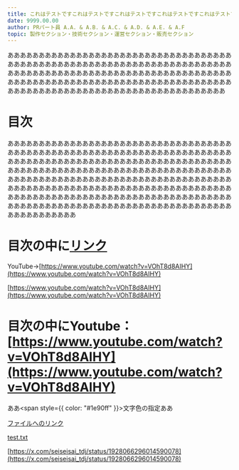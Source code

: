 ```yaml
---
title: これはテストですこれはテストですこれはテストですこれはテストですこれはテストですこれはテストですこれはテストですこれはテストです
date: 9999.00.00
author: PRパート員 A.A. & A.B. & A.C. & A.D. & A.E. & A.F
topic: 製作セクション・技術セクション・運営セクション・販売セクション
---
```


あああああああああああああああああああああああああああああああああああああああああああああああああああああああああああああああああああああああああああああああああああああああああああああああああああああああああああああああああああああああああああああああああああああああああああああああああああああああああああああああああああああああああああああああああああ

# 目次

あああああああああああああああああああああああああああああああああああああああああああああああああああああああああああああああああああああああああああああああああああああああああああああああああああああああああああああああああああああああああああああああああああああああああああああああああああああああああああああああああああああああああああああああああああああああああああああああああああああああああああああああああああああああああああああああああああああああああああああああああああああああああああああああああああああああああああああああああああああああああああああああああああああああああああ

# 目次の中に[リンク](https://example.com/)

YouTube->[https://www.youtube.com/watch?v=VOhT8d8AIHY](https://www.youtube.com/watch?v=VOhT8d8AIHY)

[https://www.youtube.com/watch?v=VOhT8d8AIHY](https://www.youtube.com/watch?v=VOhT8d8AIHY)

# 目次の中にYoutube：[https://www.youtube.com/watch?v=VOhT8d8AIHY](https://www.youtube.com/watch?v=VOhT8d8AIHY)

ああ<span style={{ color: "#1e90ff" }}>文字色の指定</span>ああ

[ファイルへのリンク](test.txt)

[test.txt](test.txt)

[https://x.com/seiseisai_tdj/status/1928066296014590078](https://x.com/seiseisai_tdj/status/1928066296014590078)
